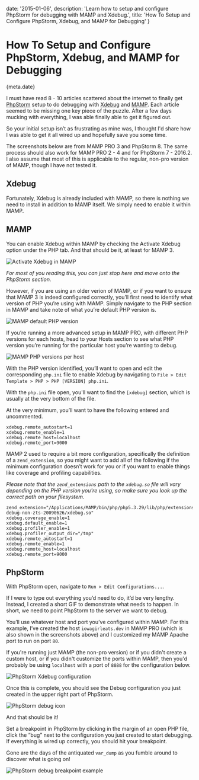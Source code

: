 
date: '2015-01-06',
description: 'Learn how to setup and configure PhpStorm for debugging with MAMP and Xdebug.',
title: 'How To Setup and Configure PhpStorm, Xdebug, and MAMP for Debugging'
}


# How To Setup and Configure PhpStorm, Xdebug, and MAMP for Debugging

<Date>{meta.date}</Date>

I must have read 8 - 10 articles scattered about the internet to finally get [PhpStorm](https://www.jetbrains.com/phpstorm/) setup to do debugging with [Xdebug](http://xdebug.org/) and [MAMP](http://www.mamp.info/). Each article seemed to be missing one key piece of the puzzle. After a few days mucking with everything, I was able finally able to get it figured out.

So your initial setup isn’t as frustrating as mine was, I thought I'd share how I was able to get it all wired up and hopefully save you some time.

The screenshots below are from MAMP PRO 3 and PhpStorm 8. The same process should also work for MAMP PRO 2 - 4 and for PhpStorm 7 - 2016.2. I also assume that most of this is applicable to the regular, non-pro version of MAMP, though I have not tested it.

## Xdebug

Fortunately, Xdebug is already included with MAMP, so there is nothing we need to install in addition to MAMP itself. We simply need to enable it within MAMP.

## MAMP

You can enable Xdebug within MAMP by checking the Activate Xdebug option under the PHP tab. And that should be it, at least for MAMP 3.

![Activate Xdebug in MAMP](/images/setup-phpstorm-xdebug-mamp-debugging/mamp-pro-activate-xdebug.jpg)

_For most of you reading this, you can just stop here and move onto the PhpStorm section._

However, if you are using an older verion of MAMP, or if you want to ensure that MAMP 3 is indeed configured correctly, you’ll first need to identify what version of PHP you’re using with MAMP. Simply navigate to the PHP section in MAMP and take note of what you’re default PHP version is.

![MAMP default PHP version](/images/setup-phpstorm-xdebug-mamp-debugging/mamp-pro-default-php-version.jpg)

If you’re running a more advanced setup in MAMP PRO, with different PHP versions for each hosts, head to your Hosts section to see what PHP version you’re running for the particular host you’re wanting to debug.

![MAMP PHP versions per host](/images/setup-phpstorm-xdebug-mamp-debugging/mamp-pro-hosts-php-version.jpg)

With the PHP version identified, you’ll want to open and edit the corresponding `php.ini` file to enable Xdebug by navigating to `File > Edit Template > PHP > PHP [VERSION] php.ini`.

With the `php.ini` file open, you'll want to find the `[xdebug]` section, which is usually at the very bottom of the file.

At the very minimum, you’ll want to have the following entered and uncommented.

```
xdebug.remote_autostart=1
xdebug.remote_enable=1
xdebug.remote_host=localhost
xdebug.remote_port=9000
```

MAMP 2 used to require a bit more configuration, specifically the definition of a `zend_extension`, so you might want to add all of the following if the minimum configuration doesn’t work for you or if you want to enable things like coverage and profiling capabilities.

_Please note that the `zend_extensions` path to the `xdebug.so` file will vary depending on the PHP version you're using, so make sure you look up the correct path on your filesystem._

```
zend_extension="/Applications/MAMP/bin/php/php5.3.29/lib/php/extensions/no-debug-non-zts-20090626/xdebug.so"
xdebug.coverage_enable=1
xdebug.default_enable=1
xdebug.profiler_enable=1
xdebug.profiler_output_dir="/tmp"
xdebug.remote_autostart=1
xdebug.remote_enable=1
xdebug.remote_host=localhost
xdebug.remote_port=9000
```

## PhpStorm

With PhpStorm open, navigate to `Run > Edit Configurations...`.

If I were to type out everything you’d need to do, it’d be very lengthy. Instead, I created a short GIF to demonstrate what needs to happen. In short, we need to point PhpStorm to the server we want to debug.

You’ll use whatever host and port you’ve configured within MAMP. For this example, I’ve created the host `iowagirleats.dev` in MAMP PRO (which is also shown in the screenshots above) and I customized my MAMP Apache port to run on port `80`.

If you're running just MAMP (the non-pro version) or if you didn't create a custom host, or if you didn't customize the ports within MAMP, then you'd probably be using `localhost` with a port of `8888` for the configuration below.

![PhpStorm Xdebug configuration](/images/setup-phpstorm-xdebug-mamp-debugging/phpstorm-php-xdebug-configuration.gif)

Once this is complete, you should see the Debug configuration you just created in the upper right part of PhpStorm.

![PhpStorm debug icon](/images/setup-phpstorm-xdebug-mamp-debugging/phpstorm-debug.jpg)

And that should be it!

Set a breakpoint in PhpStorm by clicking in the margin of an open PHP file, click the “bug” next to the configuration you just created to start debugging. If everything is wired up correctly, you should hit your breakpoint.

Gone are the days of the antiquated `var_dump` as you fumble around to discover what is going on!

![PhpStorm debug breakpoint example](/images/setup-phpstorm-xdebug-mamp-debugging/phpstorm-breakpoint-example.jpg)

